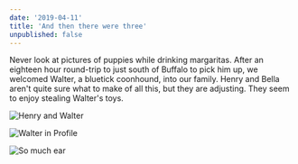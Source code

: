 ```yaml
---
date: '2019-04-11'
title: 'And then there were three'
unpublished: false
---
```


Never look at pictures of puppies while drinking margaritas. After an eighteen hour round-trip to just south of Buffalo to pick him up, we welcomed Walter, a bluetick coonhound, into our family. Henry and Bella aren't quite sure what to make of all this, but they are adjusting. They seem to enjoy stealing Walter's toys.

![Henry and Walter](henry-and-walter.jpg)

![Walter in Profile](walter-in-profile.jpg)

![So much ear](green-grass-black-ears.jpg)
